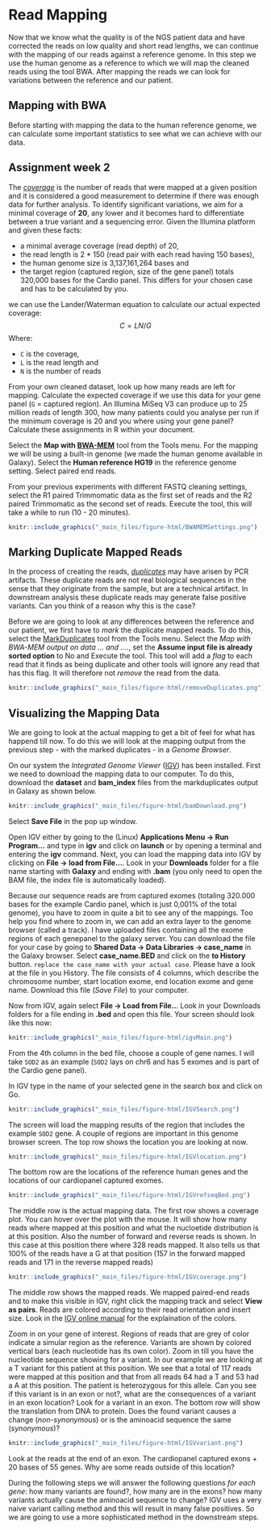 # Read Mapping
Now that we know what the quality is of the NGS patient data and have corrected the reads on low quality and short read lengths, we can continue with the mapping of our reads against a reference genome. In this step we use the human genome as a reference to which we will map the cleaned reads using the tool BWA. After mapping the reads we can look for variations between the reference and our patient. 

## Mapping with BWA
Before starting with mapping the data to the human reference genome, we can calculate some important statistics to see what we can achieve with our data.

## Assignment week 2
The *[coverage][1]* is the number of reads that were mapped at a given position and it is considered a good measurement to determine if there was enough data for further analysis. To identify significant variations, we aim for a minimal coverage of **20**, any lower and it becomes hard to differentiate between a true variant and a sequencing error. Given the Illumina platform and given these facts:
<ul>
    <li>a minimal average coverage (read depth) of 20,</li>
    <li>the read length is 2 * 150 (read pair with each read having 150 bases),</li>
    <li>the human genome size is 3,137,161,264 bases and</li>
    <li>the target region (captured region, size of the gene panel) totals 320,000 bases for the Cardio panel. This differs for your chosen case and has to be calculated by you.</li>
</ul>

we can use the Lander/Waterman equation to calculate our actual expected coverage: $$C = LN / G $$
Where: 
<ul>
    <li>`C` is the coverage,</li>
    <li>`L` is the read length and</li>
    <li>`N` is the number of reads</li>
</ul>

From your own cleaned dataset, look up how many reads are left for mapping. Calculate the expected coverage if we use this data for your gene panel (`G` = captured region). An Illumina MiSeq V3 can produce up to 25 million reads of length 300, how many patients could you analyse per run if the minimum coverage is 20 and you where using your gene panel? Calculate these assignments in R within your document.

Select the **Map with [BWA-MEM](https://arxiv.org/abs/1303.3997)** tool from the Tools menu. For the mapping we will be using a built-in genome (we made the human genome available in Galaxy). Select the <strong>Human reference HG19</strong> in the reference genome setting. Select paired end reads. 

From your previous experiments with different FASTQ cleaning settings, select the R1 paired Trimmomatic data as the first set of reads and the R2 paired Trimmomatic as the second set of reads. Execute the tool, this will take a while to run (10 - 20 minutes).

```r
knitr::include_graphics("_main_files/figure-html/BWAMEMSettings.png")
```


[1]: https://en.wikipedia.org/wiki/Coverage_(genetics)

## Marking Duplicate Mapped Reads

In the process of creating the reads, *[duplicates](http://www.cureffi.org/2012/12/11/how-pcr-duplicates-arise-in-next-generation-sequencing/)* may have arisen by PCR artifacts. These duplicate reads are not real biological sequences in the sense that they originate from the sample, but are a technical artifact. In downstream analysis these duplicate reads may generate false positive variants. Can you think of a reason why this is the case?

Before we are going to look at any differences between the reference and our patient, we first have to *mark* the duplicate mapped reads. To do this, select the [MarkDuplicates](http://broadinstitute.github.io/picard/) tool from the Tools menu. Select the *Map with BWA-MEM output on data ... and ....*, set the <strong>Assume input file is already sorted option</strong> to No and Execute the tool. This tool will add a *flag* to each read that it finds as being duplicate and other tools will ignore any read that has this flag. It will therefore not *remove* the read from the data.

```r
knitr::include_graphics("_main_files/figure-html/removeDuplicates.png")
```


## Visualizing the Mapping Data

We are going to look at the actual mapping to get a bit of feel for what has happend till now. To do this we will look at the mapping output from the previous step - with the marked duplicates - in a *Genome Browser*.  

On our system the *Integrated Genome Viewer* ([IGV](http://software.broadinstitute.org/software/igv/)) has been installed. First we need to download the mapping data to our computer. To do this, download the <strong>dataset</strong> and <strong>bam_index</strong> files from the markduplicates output in Galaxy as shown below. 
 
```r
knitr::include_graphics("_main_files/figure-html/bamDownload.png")
```

Select <strong>Save File</strong> in the pop up window.

Open IGV either by going to the (Linux) <strong> Applications Menu -> Run Program...</strong> and type in <strong>igv</strong> and click on <strong>launch</strong> or by opening a terminal and entering the **igv** command. Next, you can load the mapping data into IGV by clicking on <strong>File -> load from File...</strong>. Look in your <strong>Downloads</strong> folder for a file name starting with **Galaxy** and ending with <strong>.bam</strong> (you only need to open the BAM file, the index file is automatically loaded).

<!--
The IGV program is standard installed with version 18 of the human reference genome. In our galaxy workflow we have been using the newer 19 version. The first thing we should do is tell IGV where to find the newer genome. 
In IGV select the <strong>genomes menu</strong> and select <strong>Load Genome from File...</strong>. The <strong>Look in:</strong> will show that you are in your home directory. First go to <strong>/</strong>, than select the <strong>commons</strong> folder, next click on the <strong>minor</strong>, <strong>projectgenomics</strong> and <strong>genomes</strong> folders. From the last folder select the <strong>hg19.genome</strong> and click on <strong>Open</strong>.
-->

Because our sequence reads are from captured exomes (totaling 320.000 bases for the example Cardio panel, which is just 0,001% of the total genome), you have to zoom in quite a bit to see any of the mappings. Too help you find where to zoom in, we can add an extra layer to the genome browser (called a track). I have uploaded files containing all the exome regions of each genepanel to the galaxy server. You can download the file for your case by going to <strong>Shared Data -> Data Libraries -> case_name</strong> in the Galaxy browser. Select <strong>case_name.BED</strong> and click on the <strong>to History</strong> button. `replace the case_name with your actual case`. Please have a look at the file in you History. The file consists of 4 columns, which describe the chromosome number, start location exome, end location exome and gene name. Download this file (*Save File*) to your computer.

Now from IGV, again select <strong>File -> Load from File..</strong>. Look in your Downloads folders for a file ending in **.bed** and open this file. Your screen should look like this now:

```r
knitr::include_graphics("_main_files/figure-html/igvMain.png")
```


From the 4th column in the bed file, choose a couple of gene names. I will take `SOD2` as an example (`SOD2` lays on chr6 and has 5 exomes and is part of the Cardio gene panel).

In IGV type in the name of your selected gene in the search box and click on Go. 

```r
knitr::include_graphics("_main_files/figure-html/IGVSearch.png")
```


The screen will load the mapping results of the region that includes the example `SOD2` gene. 
A couple of regions are important in this genome browser screen. The top row shows the location you are looking at now. 

```r
knitr::include_graphics("_main_files/figure-html/IGVlocation.png")
```


The bottom row are the locations of the reference human genes and the locations of our cardiopanel captured exomes. 
```r
knitr::include_graphics("_main_files/figure-html/IGVrefseqBed.png")
```


The middle row is the actual mapping data. The first row shows a coverage plot. You can hover over the plot with the mouse. It will show how many reads where mapped at this position and what the nucloetide distribution is at this position. Also the number of forward and reverse reads is shown. In this case at this position there where 328 reads mapped. It also tells us that 100% of the reads have a G at that position (157 in the forward mapped reads and 171 in the reverse mapped reads)

```r
knitr::include_graphics("_main_files/figure-html/IGVcoverage.png")
```


The middle row shows the mapped reads. We mapped paired-end reads and to make this visible in IGV, right click the mapping track and select <strong>View as pairs</strong>. Reads are colored according to their read orientation and insert size. Look in the [IGV online manual](http://www.broadinstitute.org/software/igv/AlignmentData) for the explaination of the colors. 

Zoom in on your gene of interest. Regions of reads that are grey of color indicate a simular region as the reference. Variants are shown by colored vertical bars (each nucleotide has its own color). Zoom in till you have the nucleotide sequence showing for a variant. In our example we are looking at a T variant for this patient at this position.  We see that a total of 117 reads were mapped at this position and that from all reads 64 had a T and 53 had a A at this position. The patient is heterozygous for this allele. Can you see if this variant is in an exon or not?, what are the consequences of a variant in an exon location? Look for a variant in an exon. The bottom row will show the translation from DNA to protein. Does the found variant causes a change (*non-synonymous*) or is the aminoacid sequence the same (*synonymous*)?

```r
knitr::include_graphics("_main_files/figure-html/IGVvariant.png")
```


Look at the reads at the end of an exon. The cardiopanel captured exons + 20 bases of 55 genes. Why are some reads outside of this location? 

During the following steps we will answer the following questions *for each gene*: how many variants are found?, how many are in the exons? how many variants actually cause the aminoacid sequence to change? IGV uses a very naive variant calling method and this will result in many false positives. So we are going to use a more sophisticated method in the downstream steps.